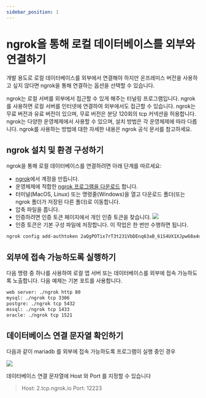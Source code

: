 ```yaml
---
sidebar_position: 1
---
```


# ngrok을 통해 로컬 데이터베이스를 외부와 연결하기

개발 용도로 로컬 데이터베이스를 외부에서 연결해야 하지만 온프레미스 버전을 사용하고 싶지 않다면 ngrok을 통해 연결하는 옵션을 선택할 수 있습니다. 

ngrok는 로컬 서버를 외부에서 접근할 수 있게 해주는 터널링 프로그램입니다. ngrok를 사용하면 로컬 서버를 인터넷에 연결하여 외부에서도 접근할 수 있습니다. ngrok는 무료 버전과 유료 버전이 있으며, 무료 버전은 분당 120회의 tcp 커넥션을 허용합니다. ngrok는 다양한 운영체제에서 사용할 수 있으며, 설치 방법은 각 운영체제에 따라 다릅니다. ngrok를 사용하는 방법에 대한 자세한 내용은 ngrok 공식 문서를 참고하세요.

## ngrok 설치 및 환경 구성하기

ngrok을 통해 로컬 데이터베이스를 연결하려면 아래 단계를 따르세요:

* [ngrok](https://ngrok.com/)에서 계정을 만듭니다.
* 운영체제에 적합한 [ngrok 프로그램을 다운로드](https://ngrok.com/download) 합니다.
* 터미널(MacOS, Linux) 또는 명령줄(Windows)을 열고 다운로드 폴더(또는 ngrok 폴더가 저장된 다른 폴더)로 이동합니다.
* 압축 파일을 풉니다.
* 인증하려면 인증 토큰 페이지에서 개인 인증 토큰을 찾습니다. ![](img/ngrok-authtoken.png)
* 인증 토큰은 기본 구성 파일에 저장합니다. 이 작업은 한 번만 수행하면 됩니다.

```bash
ngrok config add-authtoken 2aQgPOTix7rT3t231VbDEnq63aB_61S4UX1XJpw68a4dNBP8f
```

## 외부에 접속 가능하도록 실행하기

다음 명령 중 하나를 사용하여 로컬 앱 서버 또는 데이터베이스를 외부에 접속 가능하도록 노출합니다. 다음 예제는 기본 포트를 사용합니다.

```bash
web server: ./ngrok http 80
mysql: ./ngrok tcp 3306
postgre: ./ngrok tcp 5432
mssql: ./ngrok tcp 1433
oracle: ./ngrok tcp 1521
```

## 데이터베이스 연결 문자열 확인하기

다음과 같이 mariadb 를 외부에 접속 가능하도록 프로그램이 실행 중인 경우

![](img/ngrok-mariadb.png)

데이터베이스 연결 문자열에 Host 와 Port 를 지정할 수 있습니다

> Host: 2.tcp.ngrok.io
> Port: 12223